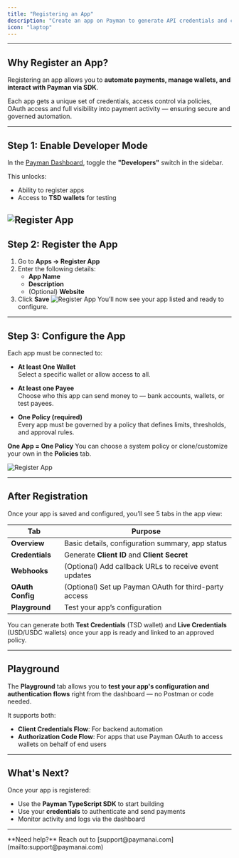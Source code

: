 ```yaml
---
title: "Registering an App"
description: "Create an app on Payman to generate API credentials and connect wallets"
icon: "laptop"
---
```


---

## Why Register an App?

Registering an app allows you to **automate payments, manage wallets, and interact with Payman via SDK**.

Each app gets a unique set of credentials, access control via policies, OAuth access and full visibility into payment activity — ensuring secure and governed automation.

---

## Step 1: Enable Developer Mode

In the [Payman Dashboard](https://app.paymanai.com), toggle the **"Developers"** switch in the sidebar.

This unlocks:

-   Ability to register apps
-   Access to **TSD wallets** for testing

![Register App](/images/register-apps/img_1.png)
---

## Step 2: Register the App

1. Go to **Apps → Register App**
2. Enter the following details:
    - **App Name**
    - **Description**
    - (Optional) **Website**
3. Click **Save**
![Register App](/images/register-apps/img_2.png)
You’ll now see your app listed and ready to configure.

---

## Step 3: Configure the App

Each app must be connected to:

-   **At least One Wallet**  
    Select a specific wallet or allow access to all.

-   **At least one Payee**  
    Choose who this app can send money to — bank accounts, wallets, or test payees.

-   **One Policy (required)**  
    Every app must be governed by a policy that defines limits, thresholds, and approval rules.

<Info> **One App = One Policy** 
You can choose a system policy or clone/customize your own in the **Policies** tab.</Info>

![Register App](/images/register-apps/img_3.png)

---

## After Registration

Once your app is saved and configured, you’ll see 5 tabs in the app view:

| Tab              | Purpose                                               |
| ---------------- | ----------------------------------------------------- |
| **Overview**     | Basic details, configuration summary, app status      |
| **Credentials**  | Generate **Client ID** and **Client Secret**          |
| **Webhooks**     | (Optional) Add callback URLs to receive event updates |
| **OAuth Config** | (Optional) Set up Payman OAuth for third-party access |
| **Playground**   | Test your app’s configuration                         |

You can generate both **Test Credentials** (TSD wallet) and **Live Credentials** (USD/USDC wallets) once your app is ready and linked to an approved policy.

---

## Playground

The **Playground** tab allows you to **test your app's configuration and authentication flows** right from the dashboard — no Postman or code needed.

It supports both:

-   **Client Credentials Flow**: For backend automation
-   **Authorization Code Flow**: For apps that use Payman OAuth to access wallets on behalf of end users


---

## What's Next?

Once your app is registered:

-   Use the **Payman TypeScript SDK** to start building
-   Use your **credentials** to authenticate and send payments
-   Monitor activity and logs via the dashboard


---

<Note>
	**Need help?** Reach out to
	[support@paymanai.com](mailto:support@paymanai.com)
</Note>
